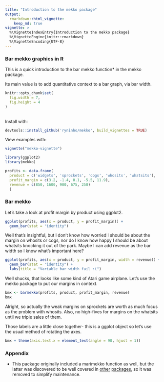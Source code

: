 ```yaml
---
title: "Introduction to the mekko package"
output:
  rmarkdown::html_vignette:
    keep_md: true
vignette: >
  %\VignetteIndexEntry{Introduction to the mekko package}
  %\VignetteEngine{knitr::rmarkdown}
  %\VignetteEncoding{UTF-8}
---
```


### Bar mekko graphics in R

This is a quick introduction to the bar mekko function* in
the mekko package.

Its main value is to add quantitative context to a bar graph, via bar width.

```r
knitr::opts_chunk$set(
  fig.width = 7,
  fig.height = 4
)
```
<br>
Install with:
```r
devtools::install_github('ryninho/mekko', build_vignettes = TRUE)
```

View examples with:
```r
vignette("mekko-vignette")
```


```r
library(ggplot2)
library(mekko)
```

```r
profits <- data.frame(
  product = c('widgets', 'sprockets', 'cogs', 'whosits', 'whatsits'),
  profit_margin = c(3.2, -1.4, 0.1, -5.5, 11.9),
  revenue = c(850, 1600, 900, 675, 250)
  )
```

### Bar mekko

Let's take a look at profit margin by product using ggplot2.

```r
ggplot(profits, aes(x = product, y = profit_margin)) +
  geom_bar(stat = "identity")
```

Well that's insightful, but I don't know how worried I should be about the
margin on whosits or cogs, nor do I know how happy I should be about whatsits
knocking it out of the park. Maybe I can add revenue as the bar width so I know
what's important here?

```r
ggplot(profits, aes(x = product, y = profit_margin, width = revenue)) +
  geom_bar(stat = "identity") +
  labs(title = "Variable bar width fail :(")
```

Well shucks, that looks like some kind of Atari game airplane. Let's use the
mekko package to put our margins in context.

```r
bmx <- barmekko(profits, product, profit_margin, revenue)
bmx
```

Alright, so actually the weak margins on sprockets are worth as much focus as
the problem with whosits. Also, no high-fives for margins on the whatsits until
we triple sales of them.

Those labels are a little close together- this is a ggplot object so let's use
the usual method of rotating the axes.

```r
bmx + theme(axis.text.x = element_text(angle = 90, hjust = 1))
```

### Appendix

* This package originally included a marimekko function as well, but the latter was discovered to be well covered in [other](https://cran.r-project.org/web/packages/ggmosaic/vignettes/ggmosaic.html) [packages](https://www.semanticscholar.org/paper/Product-Plots-Wickham-Hofmann/0598a59354cb96161d68dab91fb0de21fb8671fd/figure/6), so it was removed to simplify maintenance.
